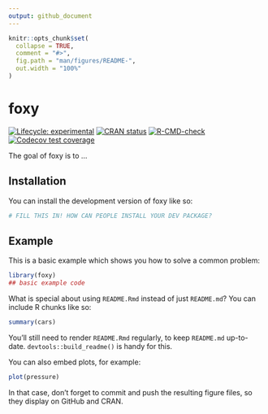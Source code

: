 ```yaml
---
output: github_document
---
```


<!-- README.md is generated from README.Rmd. Please edit that file -->

```r
knitr::opts_chunk$set(
  collapse = TRUE,
  comment = "#>",
  fig.path = "man/figures/README-",
  out.width = "100%"
)
```

# foxy

<!-- badges: start -->
[![Lifecycle: experimental](https://img.shields.io/badge/lifecycle-experimental-orange.svg)](https://lifecycle.r-lib.org/articles/stages.html#experimental)
[![CRAN status](https://www.r-pkg.org/badges/version/foxy)](https://CRAN.R-project.org/package=foxy)
[![R-CMD-check](https://github.com/iancero/foxy/actions/workflows/R-CMD-check.yaml/badge.svg)](https://github.com/iancero/foxy/actions/workflows/R-CMD-check.yaml)
[![Codecov test coverage](https://codecov.io/gh/iancero/foxy/branch/main/graph/badge.svg)](https://app.codecov.io/gh/iancero/foxy?branch=main)
<!-- badges: end -->

The goal of foxy is to ...

## Installation

You can install the development version of foxy like so:

``` r
# FILL THIS IN! HOW CAN PEOPLE INSTALL YOUR DEV PACKAGE?
```

## Example

This is a basic example which shows you how to solve a common problem:

```r
library(foxy)
## basic example code
```

What is special about using `README.Rmd` instead of just `README.md`? You can include R chunks like so:

```r
summary(cars)
```

You'll still need to render `README.Rmd` regularly, to keep `README.md` up-to-date. `devtools::build_readme()` is handy for this.

You can also embed plots, for example:

```r
plot(pressure)
```

In that case, don't forget to commit and push the resulting figure files, so they display on GitHub and CRAN.
